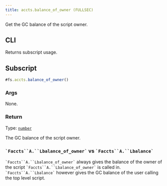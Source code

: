 ```yaml
---
title: accts.balance_of_owner (FULLSEC)
---
```


Get the GC balance of the script owner.

## CLI
Returns subscript usage.

## Subscript
```js
#fs.accts.balance_of_owner()
```

### Args
None.

### Return
Type: <code>[number]({Mdn.NUMBER})</code>

The GC balance of the script owner.

### ``` `Faccts``A.``Lbalance_of_owner` ``` vs ``` `Faccts``A.``Lbalance` ```
``` `Faccts``A.``Lbalance_of_owner` ``` always gives the balance of the owner of the script
``` `Faccts``A.``Lbalance_of_owner` ``` is called in. ``` `Faccts``A.``Lbalance` ``` however gives the GC balance of the
user calling the top level script.
